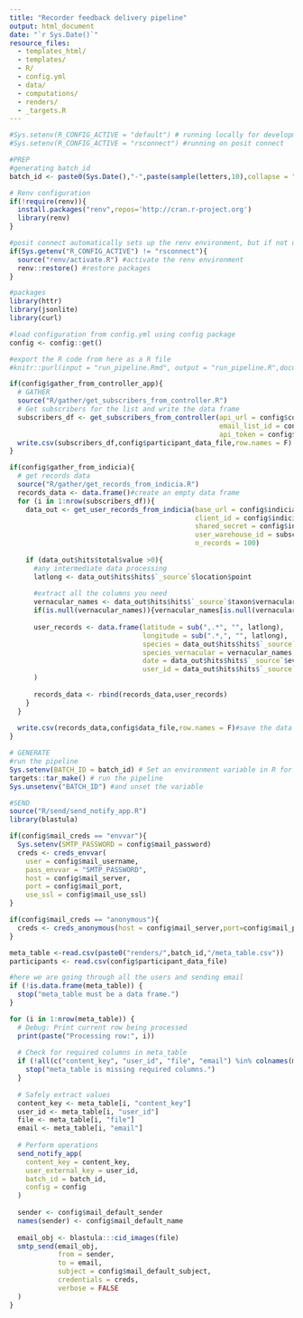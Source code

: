 ```yaml
---
title: "Recorder feedback delivery pipeline"
output: html_document
date: "`r Sys.Date()`"
resource_files:
  - templates_html/
  - templates/
  - R/
  - config.yml
  - data/
  - computations/
  - renders/
  - _targets.R
---
```


```r
#Sys.setenv(R_CONFIG_ACTIVE = "default") # running locally for development
#Sys.setenv(R_CONFIG_ACTIVE = "rsconnect") #running on posit connect

#PREP
#generating batch_id
batch_id <- paste0(Sys.Date(),"-",paste(sample(letters,10),collapse = ""))

# Renv configuration
if(!require(renv)){
  install.packages("renv",repos='http://cran.r-project.org')
  library(renv)
}

#posit connect automatically sets up the renv environment, but if not using rsconnect then you need to manually initiate the renv environment
if(Sys.getenv("R_CONFIG_ACTIVE") != "rsconnect"){ 
  source("renv/activate.R") #activate the renv environment
  renv::restore() #restore packages
}

#packages
library(httr)
library(jsonlite)
library(curl)

#load configuration from config.yml using config package
config <- config::get()

#export the R code from here as a R file
#knitr::purl(input = "run_pipeline.Rmd", output = "run_pipeline.R",documentation = 0)
```


```r

if(config$gather_from_controller_app){
  # GATHER
  source("R/gather/get_subscribers_from_controller.R")
  # Get subscribers for the list and write the data frame
  subscribers_df <- get_subscribers_from_controller(api_url = config$controller_app_base_url, 
                                                    email_list_id = config$controller_app_list_id, 
                                                    api_token = config$controller_app_api_key) 
  write.csv(subscribers_df,config$participant_data_file,row.names = F)
}

if(config$gather_from_indicia){
  # get records data
  source("R/gather/get_records_from_indicia.R")
  records_data <- data.frame()#create an empty data frame
  for (i in 1:nrow(subscribers_df)){
    data_out <- get_user_records_from_indicia(base_url = config$indicia_warehouse_base_url, 
                                              client_id = config$indicia_warehouse_client_id,
                                              shared_secret = config$indicia_warehouse_secret,
                                              user_warehouse_id = subscribers_df$user_id[i],
                                              n_records = 100)
    
    if (data_out$hits$total$value >0){
      #any intermediate data processing
      latlong <- data_out$hits$hits$`_source`$location$point
      
      #extract all the columns you need
      vernacular_names <- data_out$hits$hits$`_source`$taxon$vernacular_name
      if(is.null(vernacular_names)){vernacular_names[is.null(vernacular_names)]<-""}
      
      user_records <- data.frame(latitude = sub(",.*", "", latlong),
                                 longitude = sub(".*,", "", latlong),
                                 species = data_out$hits$hits$`_source`$taxon$taxon_name,
                                 species_vernacular = vernacular_names,
                                 date = data_out$hits$hits$`_source`$event$date_start,
                                 user_id = data_out$hits$hits$`_source`$metadata$created_by_id
      )
      
      records_data <- rbind(records_data,user_records)
    }
  }
  
  write.csv(records_data,config$data_file,row.names = F)#save the data
}

```

```r
# GENERATE
#run the pipeline
Sys.setenv(BATCH_ID = batch_id) # Set an environment variable in R for the batch code
targets::tar_make() # run the pipeline
Sys.unsetenv("BATCH_ID") #and unset the variable
```

```r

#SEND
source("R/send/send_notify_app.R")
library(blastula)

if(config$mail_creds == "envvar"){
  Sys.setenv(SMTP_PASSWORD = config$mail_password)
  creds <- creds_envvar(
    user = config$mail_username,
    pass_envvar = "SMTP_PASSWORD",
    host = config$mail_server,
    port = config$mail_port,
    use_ssl = config$mail_use_ssl)
}

if(config$mail_creds == "anonymous"){
  creds <- creds_anonymous(host = config$mail_server,port=config$mail_port,use_ssl = config$mail_use_ssl)
}

meta_table <-read.csv(paste0("renders/",batch_id,"/meta_table.csv"))
participants <- read.csv(config$participant_data_file)

#here we are going through all the users and sending email
if (!is.data.frame(meta_table)) {
  stop("meta_table must be a data frame.")
}

for (i in 1:nrow(meta_table)) {
  # Debug: Print current row being processed
  print(paste("Processing row:", i))
  
  # Check for required columns in meta_table
  if (!all(c("content_key", "user_id", "file", "email") %in% colnames(meta_table))) {
    stop("meta_table is missing required columns.")
  }
  
  # Safely extract values
  content_key <- meta_table[i, "content_key"]
  user_id <- meta_table[i, "user_id"]
  file <- meta_table[i, "file"]
  email <- meta_table[i, "email"]
  
  # Perform operations
  send_notify_app(
    content_key = content_key,
    user_external_key = user_id,
    batch_id = batch_id,
    config = config
  )
  
  sender <- config$mail_default_sender
  names(sender) <- config$mail_default_name
  
  email_obj <- blastula:::cid_images(file)
  smtp_send(email_obj,
            from = sender,
            to = email,
            subject = config$mail_default_subject,
            credentials = creds,
            verbose = FALSE
  )
}
```
